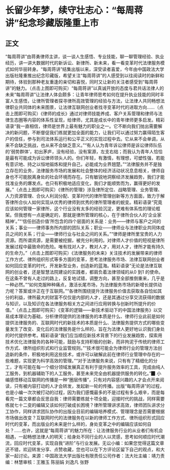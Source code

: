 # 长留少年梦，续守壮志心：“每周蒋讲”纪念珍藏版隆重上市
## 正文
“每周蒋讲”由蒋勇律师主讲，谈一谈人生感悟、专业技能，聊一聊管理经验、执业经历，讲一讲大数据时代的新诉讼、新律所、新未来，看一看变革时代法律服务模式如何华丽转身。“每周蒋讲”结集出版以来，深受读者喜爱，今年由中国政法大学出版社隆重推出纪念珍藏版，希望关注“每周蒋讲”的人感受到以往阅读时的新鲜和期待，体验到那种老友重逢的亲切和喜悦，同时又让新的关注者感受到“每周蒋讲”的魅力。（点击上图即可购买）“每周蒋讲”以真诚开放的态度与君共话法律人的未来“每周蒋讲”让法律人体会颇多：让青年律师思考如何在提升执业技能的同时丰富人生感悟，让律所管理者探寻律所高效管理的经验与方法，让法律人共同畅想法律职业共同体的未来图景，让法律互联网创业者找寻变革时代的进取方向……（点击上图即可购买）《律师的成长》通过对律师技能养成、客户关系管理和律师与法律生态圈等内容的体系性呈现，给律师，尤其是成长中的青年律师更多启发。精彩语录“我一直相信，律师是世界上最有魅力的职业之一。它不断向我们抛出需要解决的新问题，不断督促我们练就更加全面的能力，让我们可以通过努力赢得陌生客户的信任，参与到司法体系运行和公平正义的实现过程中去。它从来不会单调，从来不会缺乏挑战，也从来不会缺乏意义。”“有人认为青年诉讼律师是诉讼律师队伍的‘弱势群体’，初出茅庐，没有经验，没有案源，左支右绌；而我认为青年人恰恰是最有可能成为诉讼律师领头人的。你们年轻，有激情，有理想，可塑性强，若能有意识地、持之以恒地锻炼和提升自己，必能成为业界翘楚。”“法律服务并不是独立存在的业务，法律服务市场的发展和社会整体的经济活动状况息息相关，律师自身也不可能脱离身处的社会环境而存在。只有敏锐地洞察经济发展趋势，我们才能找准业务的爆发点。也只有积极地适应变化，我们才能顺势而为，赢得更好的发展。”（点击上图即可购买）《律所的管理》涉及律所定位、战略管理、业务管理、人力资源管理、合伙人利润分配、变革时代的律所管理创新等方方面面，致力于解答律所合伙人如何实现从优秀的律师到优秀的律所管理者的蜕变。精彩语录“究竟应该如何管理一家律所，这个行业没有太多的经验沉淀，更难有体系性的理论框架。但我想有一点是确定的，那就是律所管理的核心，在于律所合伙人的‘企业家精神’。”“‘信任创造价值’所包含的四个层面的关系是：业务——律师与客户之间的关系；事业——律师事务所内部的团队关系；职业——律师业与法律职业共同体成员之间的关系；行业——律师行业与社会之间的关系。”“律师是律所里宝贵的人力资源。而所谓资源，是需要被挖掘，被充分利用的。对律师人才价值的短视是律所发展过程中最致命的危险。唯有找对人才，教对人才，用对人才，律所才能有持久的生命力。”（点击上图即可购买）《法律服务的未来》关注技术的发展带来的律师工作方式、律所组织形式等多方面的变革，思考法律服务市场、法律互联网创业者如何回应变革的时代，开发新型业务，创造新的蓝海。精彩语录“无论是法律互联网的创业者，还是智慧法院建设的实践者，都肩负着法律领域的从0 到1 的使命。在这条不曾有人走过的路上，反复地试错，调整方向，甚至全部推倒重来，几乎是一种必然。”“如何克服种种痛点，激活长尾市场，为法律服务市场的新增长提供动力呢？答案或许正在于互联网。”“各律所围绕提升法律服务价值去获取各自恰如其分的利益，律所最大的财富不仅仅是内部的人才，还是其通过分享交流获得的数据与知识，以及知识在各法律服务相关方之间进行应用转换与创新时所提升的价值。”（点击上图即可购买）《变革的逻辑——新技术驱动下的中国法律服务》以交易成本理论为基础，分析律师提供的法律服务的本质是什么、律师行业此前是如何提供法律服务的、互联网时代的新技术的本质是什么、法律服务提供方式的哪些变量发生了改变、变化后的法律服务是什么样的，旨在为法律人更好地认识我们身处的时代提供参考。精彩语录“我们应当顺应新技术背景下的行业发展趋势，探索用技术优化法律服务的各种可能，鼓励与支持积极的创新，而非拘泥于传统的律师工作方式、律所组织形式和行业监管规则。”“技术很可能会为律师行业的管理方法创造新的条件，积极地利用这些技术，或许可以破解此前在律师行业管理中存在的一些难题，实现更为科学高效的管理。”“对于法律服务来说，只有有了精细化的分工，才有可能在每一个细分领域发展真正有利于提升服务效率的工具，完成由纯人工服务，到机器辅助下的人工服务，甚至未来完全由机器提供服务的转化。”▉ 小编感悟移动互联网的传播是一种“圈层传播”，只有对内容感兴趣的人才会点开来阅读，只有被内容打动的人才会转发，发起新一轮的传播。出版“每周蒋讲”的过程，也是小编一次次被打动的过程，因为我们感慨最多的不是过程有多么艰辛，而是每看完一篇文章都会反思自我：律师需要练就十项全能，迎接时代的挑战，同样需要练就七十二变的编辑又该如何打破成长困境？律所管理讲求高效，律师团队讲求分工协作，同样讲求团队协作的出版业目前的编辑培养模式、管理理念是否需要根据市场做出改变？互联网时代的法律服务在以新的律师工作方式、律所组织形式回应时代的变革，而出版业的未来是什么样的，身处变革之中的编辑应该如何自处？……也许，这就是“每周蒋讲”的魅力所在：让法律服务行业的从业者们有机会相遇，一起畅想法律人的明天；给身处不同行业的人以灵感，思考如何顺应时代潮流，回应时代变革，实现自我“进阶”与行业发展。无讼小编：如果您觉得这篇文章还不错，欢迎转发分享、点赞收藏，您也可以在下方评论区留下自己的观点，和大家一起讨论。来源：中国政法大学出版社有限责任公司作者：法大社主编：靖力责编：林慧审核：王雅玉 陈丽娟 刘逸凡 张野